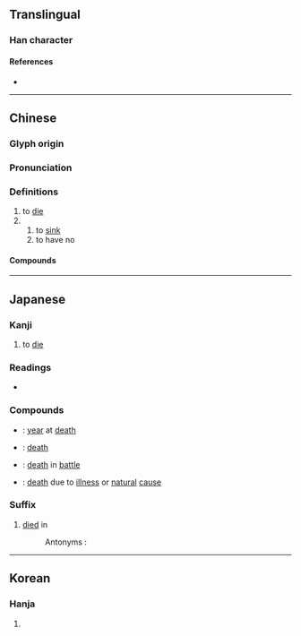 {{also|殁}}
{{character info/new}}
==Translingual==

===Han character===
{{Han char|rn=78|rad=歹|as=04|sn=8|four=17247|canj=MNNE|ids=⿰歹⿱勹又}}

====References====
* {{Han ref|kx=0579.160|dkj=16385|dj=0971.180|hdz=21382.170|uh=6B7F|ud=27519|bh=AA5C|bd=43612}}

----

==Chinese==
{{zh-forms|s=殁}}

===Glyph origin===
{{Han etym}}

===Pronunciation===
{{zh-pron
|m=mò
|c=mut6
|h=pfs=mut
|mc=y
|oc=y
|cat=v
}}

===Definitions===
{{zh-hanzi}}

# to [[die]]
# {{zh-alt-form|沒|tr=-}}
## to [[sink]]
## to have no

====Compounds====
{{zh-der|亡歿|歿地|歿而不朽|歿而無朽|歿身|病歿|齎志而歿}}

----

==Japanese==

===Kanji===
{{ja-kanji|grade=|rs=歹04}}

# to [[die]]

===Readings===
* {{ja-readings
|goon=もち
|kanon=ぼつ
|kun=し-ぬ
}}

===Compounds===
* {{ja-r|歿年|ぼつねん}}: [[year]] at [[death]]
* {{ja-r|死歿|しぼつ}}: [[death]]
* {{ja-r|戦歿|せんぼつ}}: [[death]] in [[battle]]
* {{ja-r|病歿|びょうぼつ}}: [[death]] due to [[illness]] or [[natural]] [[cause]]

===Suffix===
{{ja-pos|suffix|ぼつ}}
# [[died]] in
#: {{ja-usex|2009年'''歿'''|にせんく ねん '''ぼつ'''|'''Died in''' 2009}}
#: Antonyms : {{ja-r|[[生]]|せい|[[born]] in}}

----

==Korean==

===Hanja===
{{ko-hanja|hangeul=몰|eumhun=|rv=mol|mr=mol|y=mol}}

# {{defn|lang=ko|sort=歹04}}
